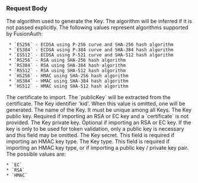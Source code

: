 
### Request Body

<APIBlock>
  <APIField name="key.algorithm" type="String" optional>
    The algorithm used to generate the Key. The algorithm will be inferred if it is not passed explicitly. The following values represent algorithms supported by FusionAuth:

     * `ES256` - ECDSA using P-256 curve and SHA-256 hash algorithm
     * `ES384` - ECDSA using P-384 curve and SHA-384 hash algorithm
     * `ES512` - ECDSA using P-521 curve and SHA-512 hash algorithm
     * `RS256` - RSA using SHA-256 hash algorithm
     * `RS384` - RSA using SHA-384 hash algorithm
     * `RS512` - RSA using SHA-512 hash algorithm
     * `HS256` - HMAC using SHA-256 hash algorithm
     * `HS384` - HMAC using SHA-384 hash algorithm
     * `HS512` - HMAC using SHA-512 hash algorithm
  </APIField>
  <APIField name="key.certificate" type="String" optional>
    The certificate to import.  The `publicKey` will be extracted from the certificate.
  </APIField>
  <APIField name="key.kid" type="String" optional>
    The Key identifier 'kid'. When this value is omitted, one will be generated.
  </APIField>
  <APIField name="key.name" type="String" required>
    The name of the Key. It must be unique among all Keys.
  </APIField>
  <APIField name="key.publicKey" type="String" optional>
    The Key public key.  Required if importing an RSA or EC key and a `certificate` is not provided.
  </APIField>
  <APIField name="key.privateKey" type="String" optional>
    The Key private key.  Optional if importing an RSA or EC key. If the key is only to be used for token validation, only a public key is necessary and this field may be omitted.
  </APIField>
  <APIField name="key.secret" type="String" optional>
    The Key secret. This field is required if importing an HMAC key type.
  </APIField>
  <APIField name="key.type" type="String" optional>
    The Key type.  This field is required if importing an HMAC key type, or if importing a public key / private key pair. The possible values are:

    * `EC`
    * `RSA`
    * `HMAC`
  </APIField>
</APIBlock>

<JSON title="Example Request JSON" src="keys/import/post-request.json" />
